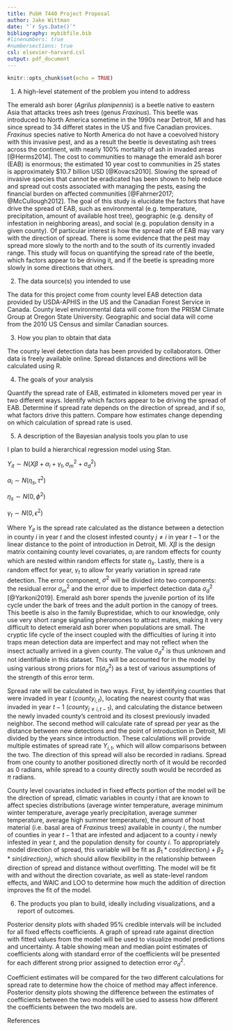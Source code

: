 ```yaml
---
title: PubH 7440 Project Proposal
author: Jake Wittman
date: "`r Sys.Date()`"
bibliography: mybibfile.bib
#linenumbers: true
#numbersections: true
csl: elsevier-harvard.csl
output: pdf_document
---
```


```r
knitr::opts_chunk$set(echo = TRUE)
```

1. A high-level statement of the problem you intend to address

The emerald ash borer (*Agrilus planipennis*) is a beetle native to eastern Asia that attacks trees ash trees (genus *Fraxinus*). This beetle was introduced to North America sometime in the 1990s near Detroit, MI and has since spread to 34 differet states in the US and five Canadian provices. *Fraxinus* species native to North America do not have a coevolved history with this invasive pest, and as a result the beetle is devestating ash trees across the continent, with nearly 100% mortality of ash in invaded areas [@Herms2014]. The cost to communities to manage the emerald ash borer (EAB) is enormous; the estimated 10 year cost to communities in 25 states is approximately $10.7 billion USD [@Kovacs2010]. Slowing the spread of invasive species that cannot be eradicated has been shown to help reduce and spread out costs associated with managing the pests, easing the financial burden on affected communities [@Fahrner2017; @McCullough2012]. The goal of this study is elucidate the factors that have drive the spread of EAB, such as environmental (e.g. temperature, precipitation, amount of available host tree), geographic (e.g. density of infestation in neighboring areas), and social (e.g. population density in a given county). Of particular interest is how the spread rate of EAB may vary with the direction of spread. There is some evidence that the pest may spread more slowly to the north and to the south of its currently invaded range. This study will focus on quantifying the spread rate of the beetle, which factors appear to be driving it, and if the beetle is spreading more slowly in some directions that others. 

2. The data source(s) you intended to use

The data for this project come from county level EAB detection data provided by USDA-APHIS in the US and the Canadian Forest Service in Canada. County level environmental data will come from the PRISM Climate Group at Oregon State University. Geographic and social data will come from the 2010 US Census and similar Canadian sources. 

3. How you plan to obtain that data

The county level detection data has been provided by collaborators. Other data is freely available online. Spread distances and directions will be calculated using R. 

4. The goals of your analysis

Quantify the spread rate of EAB, estimated in kilometers moved per year in two different ways.
Identify which factors appear to be driving the spread of EAB.
Determine if spread rate depends on the direction of spread, and if so, what factors drive this pattern.
Compare how estimates change depending on which calculation of spread rate is used.

5. A description of the Bayesian analysis tools you plan to use

I plan to build a hierarchical regression model using Stan. 

$Y_{it} \sim N(X\beta + \alpha_i + \gamma_t , \sigma_m^2 + \sigma_d^2)$

$\alpha_i \sim N(\eta_s, \tau^2)$

$\eta_s \sim N(0, \phi^2)$

$\gamma_t \sim N(0, \epsilon^2)$

Where $Y_{it}$ is the spread rate calculated as the distance between a detection in county $i$ in year $t$ and the closest infested county $j \neq i$ in year $t - 1$ or the linear distance to the point of introduction in Detroit, MI. $X\beta$ is the design matrix containing county level covariates, $\alpha_i$ are random effects for county which are nested within random effects for state $\eta_s$. Lastly, there is a random effect for year, $\gamma_t$ to allow for yearly variation in spread rate detection. The error component, $\sigma^2$ will be divided into two components: the residual error $\sigma_m^2$ and the error due to imperfect detection data $\sigma_d^2$ [@Yarkoni2019]. Emerald ash borer spends the juvenile portion of its life cycle under the bark of trees and the adult portion in the canopy of trees. This beetle is also in the family Buprestidae, which to our knowledge, only use very short range signaling pheromones to attract mates, making it very difficult to detect emerald ash borer when populations are small. The cryptic life cycle of the insect coupled with the difficulties of luring it into traps mean detection data are imperfect and may not reflect when the insect actually arrived in a given county. The value $\sigma_d^2$ is thus unknown and not identifiable in this dataset. This will be accounted for in the model by using various strong priors for $\pi(\sigma_d^2)$ as a test of various assumptions of the strength of this error term.

Spread rate will be calculated in two ways. First, by identifying counties that were invaded in year $t$ ($county_{i, t}$), locating the nearest county that was invaded in year $t - 1$ ($county_{j \neq i, t - 1}$), and calculating the distance between the newly invaded county's centroid and its closest previously invaded neighbor. The second method will calculate rate of spread per year as the distance between new detections and the point of introduction in Detroit, MI divided by the years since introduction. These calculations will provide multiple estimates of spread rate $Y_{i,t}$, which will allow comparisons between the two. The direction of this spread will also be recorded in radians. Spread from one county to another positioned directly north of it would be recorded as 0 radians, while spread to a county directly south would be recorded as $\pi$ radians. 

County level covariates included in fixed effects portion of the model will be the direction of spread, climatic variables in county $i$ that are known to affect species distributions (average winter temperature, average minimum winter temperature, average yearly precipitation, average summer temperature, average high summer temperature), the amount of host material (i.e. basal area of *Fraxinus* trees) available in county $i$, the number of counties in year $t - 1$ that are infested and adjacent to a county $i$ newly infested in year $t$, and the population density for county $i$. To appropriately model direction of spread, this variable will be fit as $\beta_1 * cos(direction_i) + \beta_2 * sin(direction_i)$, which should allow flexibility in the relationship between direction of spread and distance without overfitting. The model will be fit with and without the direction covariate, as well as state-level random effects, and WAIC and LOO to determine how much the addition of direction improves the fit of the model.


6. The products you plan to build, ideally including visualizations, and a report of outcomes.

Posterior density plots with shaded 95% credible intervals will be included for all fixed effects coefficients. A graph of spread rate against direction with fitted values from the model will be used to visualize model predictions and uncertainty. A table showing mean and median point estimates of coefficients along with standard error of the coefficients will be presented for each different strong prior assigned to detection error $\sigma_d^2$. 

Coefficient estimates will be compared for the two different calculations for spread rate to determine how the choice of method may affect inference. Posterior density plots showing the difference between the estimates of coefficients between the two models will be used to assess how different the coefficients between the two models are. 



References


